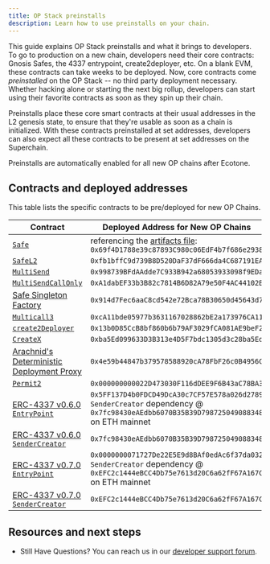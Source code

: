 ```yaml
---
title: OP Stack preinstalls
description: Learn how to use preinstalls on your chain.
---
```


This guide explains OP Stack preinstalls and what it brings to developers.
To go to production on a new chain, developers need their core contracts: Gnosis Safes, the 4337 entrypoint, create2deployer, etc. On a blank EVM, these contracts can take weeks to be deployed. Now, core contracts come *preinstalled* on the OP Stack -- no third party deployment necessary.
Whether hacking alone or starting the next big rollup, developers can start using their favorite contracts as soon as they spin up their chain.

Preinstalls place these core smart contracts at their usual addresses in the L2 genesis state, to ensure that they're usable as soon as a chain is initialized.
With these contracts preinstalled at set addresses, developers can also expect all these contracts to be present at set addresses on the Superchain.

<Info>
  Preinstalls are automatically enabled for all new OP chains after Ecotone.
</Info>

## Contracts and deployed addresses

This table lists the specific contracts to be pre/deployed for new OP Chains.

| Contract                                                                                                                            | Deployed Address for New OP Chains                                                                                                                                   |
| ----------------------------------------------------------------------------------------------------------------------------------- | -------------------------------------------------------------------------------------------------------------------------------------------------------------------- |
| [`Safe`](https://github.com/safe-global/safe-smart-account/blob/v1.3.0/contracts/GnosisSafe.sol)                                    | referencing the [artifacts file](https://github.com/ethereum-optimism/optimism/blob/v1.1.4/op-bindings/artifacts.json): `0x69f4D1788e39c87893C980c06EdF4b7f686e2938` |
| [`SafeL2`](https://github.com/safe-global/safe-smart-account/blob/v1.3.0/contracts/GnosisSafeL2.sol)                                | `0xfb1bffC9d739B8D520DaF37dF666da4C687191EA`                                                                                                                         |
| [`MultiSend`](https://github.com/safe-global/safe-smart-account/blob/v1.3.0/contracts/libraries/MultiSend.sol)                      | `0x998739BFdAAdde7C933B942a68053933098f9EDa`                                                                                                                         |
| [`MultiSendCallOnly`](https://github.com/safe-global/safe-smart-account/blob/v1.3.0/contracts/libraries/MultiSendCallOnly.sol)      | `0xA1dabEF33b3B82c7814B6D82A79e50F4AC44102B`                                                                                                                         |
| [Safe Singleton Factory](https://github.com/safe-global/safe-singleton-factory/blob/main/source/deterministic-deployment-proxy.yul) | `0x914d7Fec6aaC8cd542e72Bca78B30650d45643d7`                                                                                                                         |
| [`Multicall3`](https://github.com/mds1/multicall/tree/main)                                                                         | `0xcA11bde05977b3631167028862bE2a173976CA11`                                                                                                                         |
| [`create2Deployer`](https://github.com/pcaversaccio/create2deployer)                                                                | `0x13b0D85CcB8bf860b6b79AF3029fCA081AE9beF2`                                                                                                                         |
| [`CreateX`](https://github.com/pcaversaccio/createx)                                                                                | `0xba5Ed099633D3B313e4D5F7bdc1305d3c28ba5Ed`                                                                                                                         |
| [Arachnid's Deterministic Deployment Proxy](https://github.com/Arachnid/deterministic-deployment-proxy)                             | `0x4e59b44847b379578588920cA78FbF26c0B4956C`                                                                                                                         |
| [`Permit2`](https://github.com/Uniswap/permit2)                                                                                     | `0x000000000022D473030F116dDEE9F6B43aC78BA3`                                                                                                                         |
| [ERC-4337 v0.6.0 `EntryPoint`](https://github.com/eth-infinitism/account-abstraction/tree/v0.6.0)                                   | `0x5FF137D4b0FDCD49DcA30c7CF57E578a026d2789`   <br /> `SenderCreator` dependency @ `0x7fc98430eAEdbb6070B35B39D798725049088348` on ETH mainnet                       |
| [ERC-4337 v0.6.0 `SenderCreator`](https://github.com/eth-infinitism/account-abstraction/tree/v0.6.0)                                | `0x7fc98430eAEdbb6070B35B39D798725049088348`                                                                                                                         |
| [ERC-4337 v0.7.0 `EntryPoint`](https://github.com/eth-infinitism/account-abstraction/tree/v0.7.0)                                   | `0x0000000071727De22E5E9d8BAf0edAc6f37da032`   <br /> `SenderCreator` dependency @ `0xEFC2c1444eBCC4Db75e7613d20C6a62fF67A167C` on ETH mainnet                       |
| [ERC-4337 v0.7.0 `SenderCreator`](https://github.com/eth-infinitism/account-abstraction/tree/v0.7.0)                                | `0xEFC2c1444eBCC4Db75e7613d20C6a62fF67A167C`                                                                                                                         |

## Resources and next steps

*   Still Have Questions? You can reach us in our [developer support forum](https://github.com/ethereum-optimism/developers/discussions).
